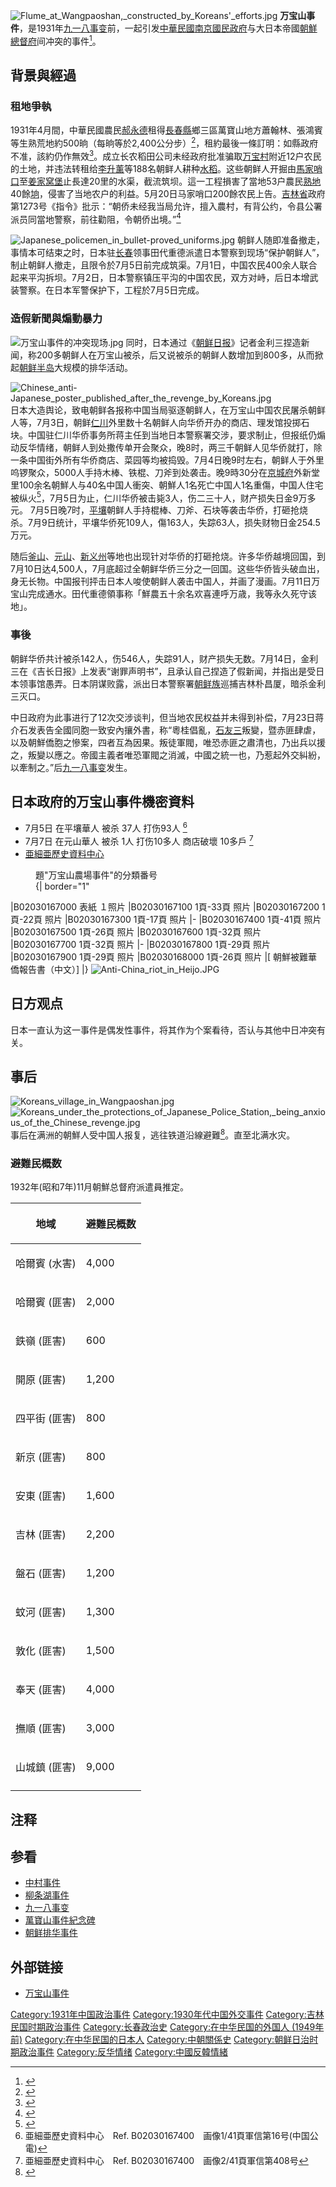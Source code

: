 {{Globalize|area=中華圈的觀點}}
[[File:Flume_at_Wangpaoshan,_constructed_by_Koreans'_efforts.jpg|thumb]]
'''万宝山事件'''，是1931年[[九一八事变|九一八事变]]前，一起引发[[中華民國|中華民國]][[南京國民政府|南京國民政府]]与大日本帝國[[朝鮮總督府|朝鮮總督府]]间冲突的事件<ref>{{Cite book|title=中国抗日战争史 上|last=军事科学院军事历史研究部著|first=|publisher=北京：解放军出版社|year=2015年1月|isbn=978-7-5065-6913-2|location=|pages=57}}</ref>。

== 背景與經過 ==
===租地爭執===
1931年4月間，中華民國農民[[郝永德|郝永德]]租得[[長春縣|長春縣]]鄉三區萬寶山地方蕭翰林、張鴻賓等生熟荒地約500晌（每晌等於2,400公分步）<ref>{{Cite book|title=故纸硝烟 抗戰旧书藏考录|last=钱念孙著|first=|publisher=合肥：黄山书社|year=2015年9月|isbn=978-7-5461-5268-4|location=|pages=10}}</ref>，租約最後一條訂明：如縣政府不准，該約仍作無效<ref>{{cite book|chapter=二、〈「九一八」事變與東三省淪陷〉|title=《抗日戰史》第一冊|location=成都|publisher=[[四川大學|四川大學]]出版社|year=1997}}</ref>{{rp|117}}。成立长农稻田公司未经政府批准骗取[[万宝村|万宝村]]附近12户农民的土地，并违法转租给[[李升薰|李升薰]]等188名朝鲜人耕种[[水稻|水稻]]。这些朝鲜人开掘由[[馬家哨口|馬家哨口]]至[[姜家窝堡|姜家窝堡]]止長達20里的水渠，截流筑坝。這一工程損害了當地53户農民[[熟地|熟地]]40餘[[垧|垧]]，侵害了当地农户的利益。5月20日马家哨口200餘农民上告。[[吉林省|吉林省]]政府第1273号《指令》批示：“朝侨未经我当局允许，擅入農村，有背公约，令县公署派员同當地警察，前往勸阻，令朝侨出境。”<ref>{{Cite book|title=长春读本 献给长春诞辰二百周年|last=田志和主编|first=|publisher=长春：长春出版社|year=2000年5月|isbn=7-80604-993-2|location=|pages=58}}</ref>

[[File:Japanese_policemen_in_bullet-proved_uniforms.jpg|right]]
朝鲜人随即准备撤走，事情本可结束之时，日本驻[[长春市|长春]]领事田代重德派遣日本警察到现场“保护朝鲜人”，制止朝鲜人撤走，且限令於7月5日前完成筑渠。7月1日，中国农民400余人联合起来平沟拆坝。7月2日，日本警察镇压平沟的中国农民，双方对峙，后日本增武装警察。在日本军警保护下，工程於7月5日完成。

===造假新聞與煽動暴力===
[[File:万宝山事件的冲突现场.jpg|thumb]]
同时，日本通过《[[朝鲜日报|朝鲜日报]]》记者金利三捏造新闻，称200多朝鲜人在万宝山被杀，后又说被杀的朝鲜人数增加到800多，从而掀起[[朝鲜半岛|朝鲜半岛]]大规模的排华活动。{{CN}}

[[File:Chinese_anti-Japanese_poster_published_after_the_revenge_by_Koreans.jpg|thumb]]
日本大造舆论，致电朝鲜各报称中国当局驱逐朝鲜人，在万宝山中国农民屠杀朝鲜人等，7月3日，朝鲜[[仁川|仁川]]外里数十名朝鲜人向华侨开办的商店、理发馆投掷石块。中国驻仁川华侨事务所蒋主任到当地日本警察署交涉，要求制止，但报纸仍煽动反华情绪，朝鲜人到处撒传单开会聚众，晚8时，两三千朝鲜人见华侨就打，除一条中国街外所有华侨商店、菜园等均被捣毁。7月4日晚9时左右，朝鲜人于外里呜锣聚众，5000人手持木棒、铁棍、刀斧到处袭击。晚9時30分在[[京城府|京城府]]外新堂里100余名朝鮮人与40名中国人衝突、朝鮮人1名死亡中国人1名重傷，中国人住宅被纵火<ref>{{cite book|page=228|title=日本外交文書デジタルアーカイブ 昭和期I第1部 第5巻}}</ref>，7月5日为止，仁川华侨被击毙3人，伤二三十人，财产损失日金9万多元。 7月5日晚7时，[[平壤|平壤]]朝鲜人手持棍棒、刀斧、石块等袭击华侨，打砸抢烧杀。7月9日统计，平壤华侨死109人，傷163人，失踪63人，损失财物日金254.5万元。

随后[[釜山廣域市|釜山]]、[[元山市|元山]]、[[新義州市|新义州]]等地也出现针对华侨的打砸抢烧。许多华侨越境回国，到7月10日达4,500人，7月底超过全朝鲜华侨三分之一回国。这些华侨皆头破血出，身无长物。中国报刊抨击日本人唆使朝鲜人袭击中国人，并画了漫画。7月11日万宝山完成通水。田代重德領事称「鮮農五十余名欢喜連呼万歳，我等永久死守该地」。
===事後===
朝鲜华侨共计被杀142人，伤546人，失踪91人，财产损失无数。7月14日，金利三在《吉长日报》上发表“谢罪声明书”，且承认自己捏造了假新闻，并指出是受日本领事馆愚弄。日本阴谋败露，派出日本警察署[[朝鲜族|朝鲜族]]巡捕吉林朴昌厦，暗杀金利三灭口。

中日政府为此事进行了12次交涉谈判，但当地农民权益并未得到补偿，7月23日蒋介石发表告全國同胞一致安內攘外書，称“粵桂倡亂，[[石友三|石友三]]叛變，暨赤匪肆虐，以及朝鮮僑胞之慘案，四者互為因果。叛徒軍閥，唯恐赤匪之肅清也，乃出兵以援之，叛變以應之。帝國主義者唯恐軍閥之消滅，中國之統一也，乃惹起外交糾紛，以牽制之。”后[[九一八事变|九一八事变]]发生。

== 日本政府的万宝山事件機密資料 ==
*7月5日 在平壤華人 被杀 37人 打伤93人 <ref name="B02030167400">亜細亜歷史資料中心　Ref. B02030167400　画像1/41頁軍信第16号(中国公電)</ref>
*7月7日 在元山華人 被杀 1人 打伤10多人 商店破壞 10多戶 <ref name="B02030167400_a">亜細亜歷史資料中心　Ref. B02030167400　画像2/41頁軍信第408号</ref>
*[http://www.jacar.go.jp 亜細亜歷史資料中心]{{Wayback|url=http://www.jacar.go.jp/ |date=20191116014326 }}
: 題"万宝山農場事件"的分類番号
:{| border="1"
|B02030167000 表紙 １照片
|B02030167100 1頁-33頁 照片
|B02030167200 1頁-22頁 照片
|B02030167300 1頁-17頁 照片
|-
|B02030167400 1頁-41頁 照片
|B02030167500 1頁-26頁 照片
|B02030167600 1頁-32頁 照片
|B02030167700 1頁-32頁 照片
|-
|B02030167800 1頁-29頁 照片
|B02030167900 1頁-29頁 照片
|B02030168000 1頁-26頁 照片
|[ 朝鮮被難華僑報告書（中文）]
|}
[[Image:Anti-China_riot_in_Heijo.JPG|right]]

== 日方观点 ==
日本一直认为这一事件是偶发性事件，将其作为个案看待，否认与其他中日冲突有关。{{CN}}

== 事后 ==
[[File:Koreans_village_in_Wangpaoshan.jpg|thumb]]
[[File:Koreans_under_the_protections_of_Japanese_Police_Station,_being_anxious_of_the_Chinese_revenge.jpg|thumb]]
事后在满洲的朝鮮人受中国人报复，逃往铁道沿線避難<ref>{{Cite book|url=https://books.google.co.jp/books?id=deEg7VDOreMC&printsec=frontcover&hl=ja|publisher=日露貿易通信社|date=19??|language=ja|title=日露年鑑|year=|pages=133|access-date=2020-07-08|archive-date=2020-07-08|archive-url=https://web.archive.org/web/20200708161927/https://books.google.co.jp/books?id=deEg7VDOreMC&printsec=frontcover&hl=ja|dead-url=no}}</ref>。直至北满水灾。

=== 避難民概数 ===
1932年(昭和7年)11月朝鮮总督府派遣員推定。
{|class="wikitable"
|-
!地域
!避難民概数
|-
|哈爾賓 (水害)
|4,000
|-
|哈爾賓 (匪害)
|2,000
|-
|鉄嶺 (匪害)
|600
|-
|開原 (匪害)
|1,200
|-
|四平街 (匪害)
|800
|-
|新京 (匪害)
|800
|-
|安東 (匪害)
|1,600
|-
|吉林 (匪害)
|2,200
|-
|盤石 (匪害)
|1,200
|-
|蚊河 (匪害)
|1,300
|-
|敦化 (匪害)
|1,500
|-
|奉天 (匪害)
|4,000
|-
|撫順 (匪害)
|3,000
|-
|山城鎮 (匪害)
|9,000
|-
|}

== 注释 ==
{{reflist}}

== 参看 ==
*[[中村事件|中村事件]]
*[[柳条湖事件|柳条湖事件]]
*[[九一八事变|九一八事变]]
*[[萬寶山事件紀念碑|萬寶山事件紀念碑]]
*[[朝鲜排华事件|朝鲜排华事件]]

== 外部链接 ==
*[https://web.archive.org/web/20070928072443/http://918.china1840-1949.net.cn/sbjg2.htm 万宝山事件]

{{中国抗日战争}}
{{Japanese conflicts}}
{{國民政府時期中華民國外交}}
{{反华情绪}}
{{Authority control}}

[[Category:1931年中国政治事件|Category:1931年中国政治事件]]
[[Category:1930年代中国外交事件|Category:1930年代中国外交事件]]
[[Category:吉林民国时期政治事件|Category:吉林民国时期政治事件]]
[[Category:长春政治史|Category:长春政治史]]
[[Category:在中华民国的外国人_(1949年前)|Category:在中华民国的外国人 (1949年前)]]
[[Category:在中华民国的日本人|Category:在中华民国的日本人]]
[[Category:中朝關係史|Category:中朝關係史]]
[[Category:朝鲜日治时期政治事件|Category:朝鲜日治时期政治事件]]
[[Category:反华情绪|Category:反华情绪]]
[[Category:中國反韓情緒|Category:中國反韓情緒]]